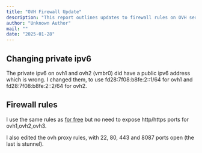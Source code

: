 ```yaml
---
title: "OVH Firewall Update"
description: "This report outlines updates to firewall rules on OVH servers, including changes to private IPv6 addresses on OVH1 and OVH2. It details the implementation of nftables rules, ensuring specific ports are open for services while maintaining security. This enhances network configuration."
author: "Unknown Author"
mail: ""
date: "2025-01-28"
---
```


## Changing private ipv6

The private ipv6 on ovh1 and ovh2 (vmbr0) did have a public ipv6 address which is wrong.
I changed them, to use fd28:7f08:b8fe:2::1/64 for ovh1 and fd28:7f08:b8fe:2::2/64 for ovh2.

## Firewall rules

I use the same rules as [for free](./2025-01-27-firewall-work-free.md)
but no need to expose http/https ports for ovh1,ovh2,ovh3.

I also edited the ovh proxy rules, with 22, 80, 443 and 8087 ports open (the last is stunnel).

